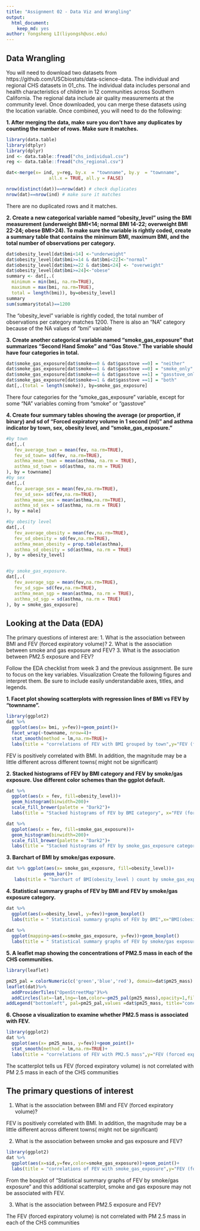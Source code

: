 ```yaml
---
title: "Assignment 02 - Data Viz and Wrangling"
output: 
  html_document: 
    keep_md: yes
author: Yongsheng LI(liyongsh@usc.edu)
---
```


## Data Wrangling
You will need to download two datasets from https://github.com/USCbiostats/data-science-data. The individual and regional CHS datasets in 01_chs. The individual data includes personal and health characteristics of children in 12 communities across Southern California. The regional data include air quality measurements at the community level. Once downloaded, you can merge these datasets using the location variable. Once combined, you will need to do the following:

**1. After merging the data, make sure you don’t have any duplicates by counting the number of rows. Make sure it matches.**

```r
library(data.table)
library(dtplyr)
library(dplyr)
ind <- data.table::fread("chs_individual.csv")
reg <- data.table::fread("chs_regional.csv")

dat<-merge(x= ind, y=reg, by.x  = "townname", by.y  = "townname",
                all.x = TRUE, all.y = FALSE)

nrow(distinct(dat))==nrow(dat) # check duplicates
nrow(dat)==nrow(ind) # make sure it matches

```

There are no duplicated rows and it matches.

**2. Create a new categorical variable named “obesity_level” using the BMI measurement (underweight BMI<14; normal BMI 14-22; overweight BMI 22-24; obese BMI>24). To make sure the variable is rightly coded, create a summary table that contains the minimum BMI, maximum BMI, and the total number of observations per category.**

```r

dat$obesity_level[dat$bmi<14] <-"underweight"
dat$obesity_level[dat$bmi>=14 & dat$bmi<22]<-"normal"
dat$obesity_level[dat$bmi>=22 & dat$bmi<24] <- "overweight"
dat$obesity_level[dat$bmi>=24]<-"obese"
summary <- dat[,.(
  minimum = min(bmi, na.rm=TRUE),
  maximum = max(bmi, na.rm=TRUE),
  total = length(bmi)), by=obesity_level]
summary
sum(summary$total)==1200
```

The "obesity_level" variable is rightly coded, the total number of observations per category matches 1200. There is also an "NA" category because of the NA values of "bmi" variable


**3. Create another categorical variable named “smoke_gas_exposure” that summarizes “Second Hand Smoke” and “Gas Stove.” The variable should have four categories in total.**

```r
dat$smoke_gas_exposure[dat$smoke==0 & dat$gasstove ==0] = "neither"
dat$smoke_gas_exposure[dat$smoke==1 & dat$gasstove ==0] = "smoke_only"
dat$smoke_gas_exposure[dat$smoke==0 & dat$gasstove ==1] = "gasstove_only"
dat$smoke_gas_exposure[dat$smoke==1 & dat$gasstove ==1] = "both"
dat[,.(total = length(smoke)), by=smoke_gas_exposure]

```

There four categories for the "smoke_gas_exposure" variable, except for some "NA" variables coming from "smoke" or "gasstove"



**4. Create four summary tables showing the average (or proportion, if binary) and sd of “Forced expiratory volume in 1 second (ml)” and asthma indicator by town, sex, obesity level, and “smoke_gas_exposure.”**

```r
#by town
dat[,.(
   fev_average_town = mean(fev, na.rm=TRUE),
   fev_sd_town= sd(fev, na.rm=TRUE),
   asthma_mean_town = mean(asthma, na.rm = TRUE),
   asthma_sd_town = sd(asthma, na.rm = TRUE)
), by = townname]
#by sex
dat[,.(
   fev_average_sex = mean(fev,na.rm=TRUE),
   fev_sd_sex= sd(fev,na.rm=TRUE),
   asthma_mean_sex = mean(asthma,na.rm=TRUE),
   asthma_sd_sex = sd(asthma, na.rm = TRUE)
), by = male]

#by obesity level
dat[,.(
   fev_average_obesity = mean(fev,na.rm=TRUE),
   fev_sd_obesity = sd(fev,na.rm=TRUE),
   asthma_mean_obesity = prop.table(asthma),
   asthma_sd_obesity = sd(asthma, na.rm = TRUE)
), by = obesity_level]


#by smoke_gas_exposure.
dat[,.(
   fev_average_sgp = mean(fev,na.rm=TRUE),
   fev_sd_sgp= sd(fev,na.rm=TRUE),
   asthma_mean_sgp = mean(asthma, na.rm = TRUE),
   asthma_sd_sgp = sd(asthma, na.rm = TRUE)
), by = smoke_gas_exposure]

```



## Looking at the Data (EDA)
The primary questions of interest are: 1. What is the association between BMI and FEV (forced expiratory volume)? 2. What is the association between smoke and gas exposure and FEV? 3. What is the association between PM2.5 exposure and FEV?

Follow the EDA checklist from week 3 and the previous assignment. Be sure to focus on the key variables. Visualization Create the following figures and interpret them. Be sure to include easily understandable axes, titles, and legends.

**1. Facet plot showing scatterplots with regression lines of BMI vs FEV by “townname”.**


```r
library(ggplot2)
dat %>%
  ggplot(aes(x= bmi, y=fev))+geom_point()+
  facet_wrap(~townname, nrow=4)+
  stat_smooth(method = lm,na.rm=TRUE)+
  labs(title = "correlations of FEV with BMI grouped by town",y="FEV (forced expiratory volume)",x="BMI value")
```

FEV is positively correlated with BMI. In addition, the magnitude may be a little different across different towns( might not be significant)


**2. Stacked histograms of FEV by BMI category and FEV by smoke/gas exposure. Use different color schemes than the ggplot default.**
```r
dat %>%
  ggplot(aes(x = fev, fill=obesity_level))+
  geom_histogram(binwidth=200)+
  scale_fill_brewer(palette = "Dark2")+
  labs(title = "Stacked histograms of FEV by BMI category", x="FEV (forced expiratory volume)",y="BMI category(obesity_level) count")
```


```r
dat %>%
  ggplot(aes(x = fev, fill=smoke_gas_exposure))+
  geom_histogram(binwidth=200)+
  scale_fill_brewer(palette = "Dark2")+
  labs(title = "Stacked histograms of FEV by smoke_gas_exposure category", x="FEV (forced expiratory volume)",y="smoke_gas_exposure category count")
```


**3. Barchart of BMI by smoke/gas exposure.**


```r
dat %>% ggplot(aes(x= smoke_gas_exposure, fill=obesity_level))+
              geom_bar()+
   labs(title = "barchart of BMI(obesity_level ) count by smoke_gas_exposure  ", x="smoke_gas_exposure",y=" BMI(obesity_level ) count")
```


**4. Statistical summary graphs of FEV by BMI and FEV by smoke/gas exposure category.**

```r
dat %>%
  ggplot(aes(x=obesity_level, y=fev))+geom_boxplot()
  labs(title = " Statistical summary graphs of FEV by BMI",x="BMI(obesity_level)", y="FEV (forced expiratory volume)" )
  
dat %>%
  ggplot(mapping=aes(x=smoke_gas_exposure, y=fev))+geom_boxplot()
  labs(title = " Statistical summary graphs of FEV by smoke/gas exposure",x="smoke_gas_exposure",y="FEV (forced expiratory volume)")
```


**5. A leaflet map showing the concentrations of PM2.5 mass in each of the CHS communities.**

```r
library(leaflet)

pm25_pal = colorNumeric(c('green','blue','red'), domain=dat$pm25_mass)
leaflet(dat)%>%
  addProviderTiles("OpenStreetMap")%>%
  addCircles(lat=~lat,lng=~lon,color=~pm25_pal(pm25_mass),opacity=1,fillOpacity=1, radius=7000)%>%
addLegend("bottomleft", pal=pm25_pal,values =dat$pm25_mass, title="concentration of PM2.5 mass in each of the CHS communities", opacity=1)
```


**6. Choose a visualization to examine whether PM2.5 mass is associated with FEV.**

```r
library(ggplot2)
dat %>%
  ggplot(aes(x= pm25_mass, y=fev))+geom_point()+
  stat_smooth(method = lm,na.rm=TRUE)+
  labs(title = "correlations of FEV with PM2.5 mass",y="FEV (forced expiratory volume)",x="PM 2.5 mass")
```

The scatterplot tells us FEV (forced expiratory volume) is not correlated with PM 2.5 mass in each of the CHS communities


## The primary questions of interest

1. What is the association between BMI and FEV (forced expiratory volume)?

FEV is positively correlated with BMI. In addition, the magnitude may be a little different across different towns( might not be significant)

2. What is the association between smoke and gas exposure and FEV?
```r
library(ggplot2)
dat %>%
  ggplot(aes(x=sid,y=fev,color=smoke_gas_exposure))+geom_point()+
  labs(title = "correlations of FEV with smoke_gas_exposure",y="FEV (forced expiratory volume)",x="sid")
```

From the boxplot of "Statistical summary graphs of FEV by smoke/gas exposure"  and this additional scatterplot, smoke and gas exposure may not be associated with FEV.

3. What is the association between PM2.5 exposure and FEV?

The FEV (forced expiratory volume) is not correlated with PM 2.5 mass in each of the CHS communities



